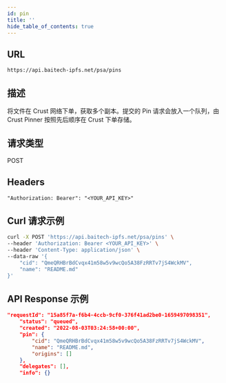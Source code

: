 ```yaml
---
id: pin
title: ''
hide_table_of_contents: true
---
```


## URL
```
https://api.baitech-ipfs.net/psa/pins
```

## 描述

将文件在 Crust 网络下单，获取多个副本。提交的 Pin 请求会放入一个队列，由 Crust Pinner 按照先后顺序在 Crust 下单存储。

## 请求类型
POST

## Headers
```
"Authorization: Bearer": "<YOUR_API_KEY>"
```

## Curl 请求示例
```sh
curl -X POST 'https://api.baitech-ipfs.net/psa/pins' \
--header 'Authorization: Bearer <YOUR_API_KEY>' \
--header 'Content-Type: application/json' \
--data-raw '{
    "cid": "QmeQRHBrBdCvqx41m58w5v9wcQo5A38FzRRTv7jS4WckMV",
    "name": "README.md"
}'
```

## API Response 示例
```json
"requestId": "15a85f7a-f6b4-4ccb-9cf0-376f41ad2be0-1659497098351",
    "status": "queued",
    "created": "2022-08-03T03:24:58+00:00",
    "pin": {
        "cid": "QmeQRHBrBdCvqx41m58w5v9wcQo5A38FzRRTv7jS4WckMV",
        "name": "README.md",
        "origins": []
    },
    "delegates": [],
    "info": {}
```